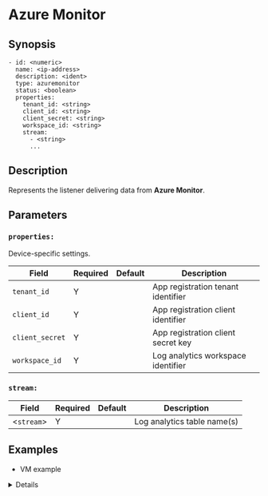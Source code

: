 
# Azure Monitor

## Synopsis

```ssml {5}
- id: <numeric>
  name: <ip-address>
  description: <ident>
  type: azuremonitor
  status: <boolean>
  properties:
    tenant_id: <string>
    client_id: <string>
    client_secret: <string>
    workspace_id: <string>
    stream:
      - <string>
      ...
```

## Description

Represents the listener delivering data from **Azure Monitor**.

## Parameters

<BasicConfig />

### `properties:`

Device-specific settings.

|Field|Required|Default|Description|
|---|---|---|---|
|`tenant_id`|Y||App registration tenant identifier|
|`client_id`|Y||App registration client identifier|
|`client_secret`|Y||App registration client secret key|
|`workspace_id`|Y||Log analytics workspace identifier|

### `stream:`

|Field|Required|Default|Description|
|---|---|---|---|
|&lt;`stream`&gt;|Y||Log analytics table name(s)|

## Examples

* VM example

<Details summary="Click to see">
```yaml
devices:
  - id: 3343234532
    name: 127.0.0.1
    description: azuremonitor
    type: azuremonitor
    status: false
    properties:
      tenant_id: ""
      client_id: ""
      client_secret: ""
      workspace_id: ""
      stream:
        - "vmetric_CL"
```
</Details>
